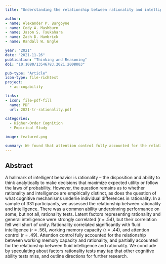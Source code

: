 ```yaml
---
title: "Understanding the relationship between rationality and intelligence: A latent-variable approach"

author:
- name: Alexander P. Burgoyne
- name: Cody A. Mashburn
- name: Jason S. Tsukahara
- name: Zach D. Hambrick
- name: Randall W. Engle

year: "2021"
date: "2021-11-26"
publication: "Thinking and Reasoning"
doi: "10.1080/13546783.2021.2008003"

pub-type: "Article"
icon-type: file-richtext
project:
  - ac-cogability

links:
- icon: file-pdf-fill
  name: PDF
  url: 2021-tr-rationality.pdf
  
categories:
  - Higher-Order Cognition
  - Empirical Study

image: featured.png

summary: We found that attention control fully accounted for the relationship between working memory capacity and rationality, and partially accounted for the relationship between fluid intelligence and rationality.
---
```


## Abstract

A hallmark of intelligent behavior is rationality – the disposition and ability to think analytically to make decisions that maximize expected utility or follow the laws of probability. However, the question remains as to whether rationality and intelligence are empirically distinct, as does the question of what cognitive mechanisms underlie individual differences in rationality. In a sample of 331 participants, we assessed the relationship between rationality and intelligence. There was a common ability underpinning performance on some, but not all, rationality tests. Latent factors representing rationality and general intelligence were strongly correlated (r = .54), but their correlation fell well short of unity. Rationality correlated significantly with fluid intelligence (r = .56), working memory capacity (r = .44), and attention control (r = .49). Attention control fully accounted for the relationship between working memory capacity and rationality, and partially accounted for the relationship between fluid intelligence and rationality. We conclude by speculating about factors rationality tests may tap that other cognitive ability tests miss, and outline directions for further research.
